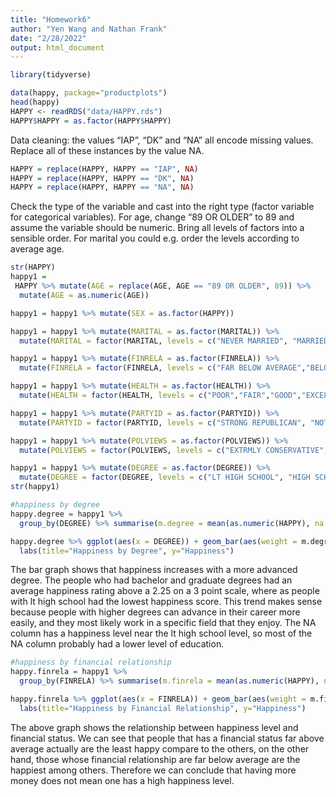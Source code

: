 ```yaml
---
title: "Homework6"
author: "Yen Wang and Nathan Frank"
date: "2/28/2022"
output: html_document
---
```


```r
library(tidyverse)

data(happy, package="productplots")
head(happy)
HAPPY <- readRDS("data/HAPPY.rds")
HAPPY$HAPPY = as.factor(HAPPY$HAPPY)
```

Data cleaning: the values “IAP”, “DK” and “NA” all encode missing values. 
Replace all of these instances by the value NA.
```r
HAPPY = replace(HAPPY, HAPPY == "IAP", NA)
HAPPY = replace(HAPPY, HAPPY == "DK", NA)
HAPPY = replace(HAPPY, HAPPY == "NA", NA)
```

Check the type of the variable and cast into the right type (factor variable for categorical variables).
For age, change “89 OR OLDER” to 89 and assume the variable should be numeric.
Bring all levels of factors into a sensible order. For marital you could e.g. order the levels according to average age.

```r
str(HAPPY)
happy1 = 
 HAPPY %>% mutate(AGE = replace(AGE, AGE == "89 OR OLDER", 89)) %>% 
  mutate(AGE = as.numeric(AGE))
```

```r
happy1 = happy1 %>% mutate(SEX = as.factor(HAPPY))
```

```r
happy1 = happy1 %>% mutate(MARITAL = as.factor(MARITAL)) %>%
  mutate(MARITAL = factor(MARITAL, levels = c("NEVER MARRIED", "MARRIED", "SEPARATED", "DIVORCED", "WIDOWED")))
```

```r
happy1 = happy1 %>% mutate(FINRELA = as.factor(FINRELA)) %>%
  mutate(FINRELA = factor(FINRELA, levels = c("FAR BELOW AVERAGE","BELOW AVERAGE","AVERAGE","ABOVE AVERAGE","FAR ABOVE AVERAGE")))
```

```r
happy1 = happy1 %>% mutate(HEALTH = as.factor(HEALTH)) %>%
  mutate(HEALTH = factor(HEALTH, levels = c("POOR","FAIR","GOOD","EXCELLENT")))
```

```r
happy1 = happy1 %>% mutate(PARTYID = as.factor(PARTYID)) %>%
  mutate(PARTYID = factor(PARTYID, levels = c("STRONG REPUBLICAN", "NOT STR REPUBLICAN", "IND,NEAR REP", "INDEPENDENT", "IND,NEAR DEM", "NOT STR DEMOCRAT", "STRONG DEMOCRAT", "OTHER PARTY")))
```

```r
happy1 = happy1 %>% mutate(POLVIEWS = as.factor(POLVIEWS)) %>%
  mutate(POLVIEWS = factor(POLVIEWS, levels = c("EXTRMLY CONSERVATIVE", "CONSERVATIVE","SLIGHTLY CONSERVATIVE","MODERATE","SLIGHTLY LIBERAL","LIBERAL","EXTREMELY LIBERAL")))
```

```r
happy1 = happy1 %>% mutate(DEGREE = as.factor(DEGREE)) %>%
  mutate(DEGREE = factor(DEGREE, levels = c("LT HIGH SCHOOL", "HIGH SCHOOL", "JUNIOR COLLEGE", "BACHELOR", "GRADUATE")))
str(happy1)
```

```r
#happiness by degree
happy.degree = happy1 %>% 
  group_by(DEGREE) %>% summarise(m.degree = mean(as.numeric(HAPPY), na.rm = TRUE))

happy.degree %>% ggplot(aes(x = DEGREE)) + geom_bar(aes(weight = m.degree)) +
  labs(title="Happiness by Degree", y="Happiness")
```

The bar graph shows that happiness increases with a more advanced degree. The people who had bachelor and graduate degrees had an average happiness rating above a 2.25 on a 3 point scale, where as people with lt high school had the lowest happiness score. This trend makes sense because people with higher degrees can advance in their career more easily, and they most likely work in a specific field that they enjoy. The NA column has a happiness level near the lt high school level, so most of the NA column probably had a lower level of education.

```r
#happiness by financial relationship
happy.finrela = happy1 %>% 
  group_by(FINRELA) %>% summarise(m.finrela = mean(as.numeric(HAPPY), na.rm = TRUE))

happy.finrela %>% ggplot(aes(x = FINRELA)) + geom_bar(aes(weight = m.finrela)) +
  labs(title="Happiness by Financial Relationship", y="Happiness")
```


The above graph shows the relationship between happiness level and financial status. We can see that people that has a financial status far above average actually are the least happy compare to the others, on the other hand, those whose financial relationship are far below average are the happiest among others. Therefore we can conclude that having more money does not mean one has a high happiness level.








